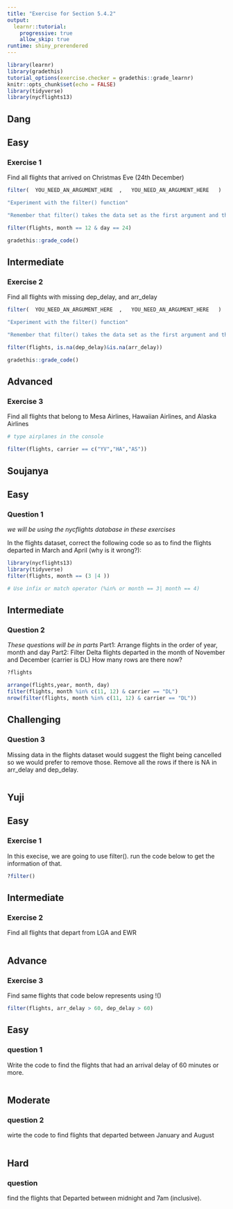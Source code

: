 ```yaml
---
title: "Exercise for Section 5.4.2"
output: 
  learnr::tutorial:
    progressive: true
    allow_skip: true
runtime: shiny_prerendered
---
```




```r
library(learnr)
library(gradethis)
tutorial_options(exercise.checker = gradethis::grade_learnr) 
knitr::opts_chunk$set(echo = FALSE)
library(tidyverse)
library(nycflights13)
```

## Dang
## Easy

### Exercise 1  

Find all flights that arrived on Christmas Eve (24th December)



```r
filter(  YOU_NEED_AN_ARGUMENT_HERE  ,   YOU_NEED_AN_ARGUMENT_HERE   )
```
```r
"Experiment with the filter() function"

```
```r
"Remember that filter() takes the data set as the first argument and then some set of conditions to filter on as the second argument"

```


```r
filter(flights, month == 12 & day == 24)

```
```r
gradethis::grade_code()

```


##  Intermediate

### Exercise 2

Find all flights with missing dep_delay, and arr_delay  


```r
filter(  YOU_NEED_AN_ARGUMENT_HERE  ,   YOU_NEED_AN_ARGUMENT_HERE   )
```
```r
"Experiment with the filter() function"

```
```r
"Remember that filter() takes the data set as the first argument and then some set of conditions to filter on as the second argument"

```


```r
filter(flights, is.na(dep_delay)&is.na(arr_delay))

```
```r
gradethis::grade_code()

```
## Advanced

### Exercise 3

Find all flights that belong to Mesa Airlines, Hawaiian Airlines, and Alaska Airlines

```r
# type airplanes in the console
```

```r
filter(flights, carrier == c("YV","HA","AS"))
```

## Soujanya


## Easy 

### Question 1 

*we will be using the nycflights database in these exercises*

In the flights dataset, correct the following code so as to find the flights departed in March and April (why is it wrong?): 

```r
library(nycflights13)
library(tidyverse)
filter(flights, month == (3 |4 ))
```

```r
# Use infix or match operator (%in% or month == 3| month == 4)
```

## Intermediate

### Question 2

*These questions will be in parts *
Part1: Arrange flights in the order of year, month and day
Part2: Filter Delta flights departed in the month of November and December (carrier is DL)
How many rows are there now?

```r
?flights

```

```r
arrange(flights,year, month, day)
filter(flights, month %in% c(11, 12) & carrier == "DL")
nrow(filter(flights, month %in% c(11, 12) & carrier == "DL"))
```

## Challenging

### Question 3

Missing data in the flights dataset would suggest the flight being cancelled so we would prefer to remove those. Remove all the rows if there is NA in arr_delay and dep_delay.

```r

```


## Yuji
## Easy
### Exercise 1

In this execise, we are going to use filter(). run the code below to get the information of that. 
```r
?filter()
```


## Intermediate
### Exercise 2

Find all flights that depart from LGA and EWR
```r

```

## Advance
### Exercise 3

Find same flights that code below represents using !()
```r
filter(flights, arr_delay > 60, dep_delay > 60)
```

## Easy

### question 1

Write the code to find the flights that had an arrival delay of 60 minutes or more.

```r

```

## Moderate 

### question 2

wirte the code to find flights that departed between January and August

```r

```

## Hard

### question 

find the flights that Departed between midnight and 7am (inclusive).

```r

```




